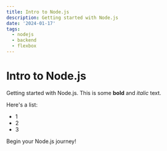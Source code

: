 ```yaml
---
title: Intro to Node.js
description: Getting started with Node.js
date: '2024-01-17'
tags:
  - nodejs
  - backend
  - flexbox
---
```


# Intro to Node.js

Getting started with Node.js. This is some **bold** and _italic_ text.

Here's a list:

- 1
- 2
- 3

Begin your Node.js journey!
